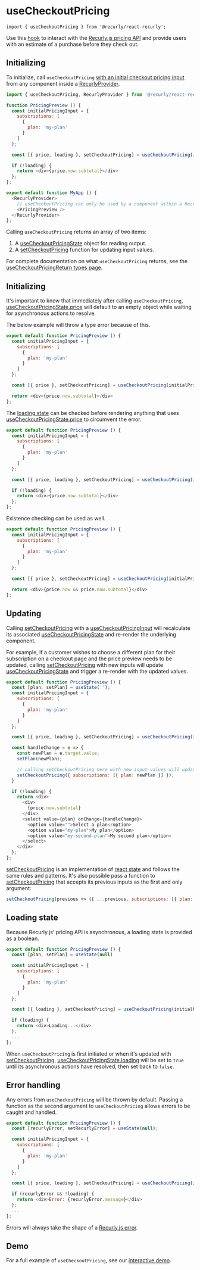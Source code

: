 
<Meta title="Hooks/useCheckoutPricing" />

# useCheckoutPricing

`import { useCheckoutPricing } from '@recurly/react-recurly';`

Use this [hook][react-hooks] to interact with the [Recurly.js pricing API][rjs-pricing] and provide users with an estimate of a purchase before they check out.

## Initializing

To initialize, call `useCheckoutPricing` [with an initial checkout pricing input][use-checkout-pricing-input] from any component inside a [RecurlyProvider][recurly-provider].

```js
import { useCheckoutPricing, RecurlyProvider } from '@recurly/react-recurly';

function PricingPreview () {
  const initialPricingInput = {
    subscriptions: [
      {
        plan: 'my-plan'
      }
    ]
  };

  const [{ price, loading }, setCheckoutPricing] = useCheckoutPricing(initialPricingInput);

  if (!loading) {
    return <div>{price.now.subtotal}</div>
  };
};

export default function MyApp () {
  <RecurlyProvider>
    // useCheckoutPricing can only be used by a component within a RecurlyProvider tree
    <PricingPreview />
  </RecurlyProvider>
};
```

Calling `useCheckoutPricing` returns an array of two items:

1. A [useCheckoutPricingState][use-checkout-pricing-state] object for reading output.
2. A [setCheckoutPricing][set-checkout-pricing] function for updating input values.

For complete documentation on what `useCheckoutPricing` returns, see the [useCheckoutPricingReturn types page][use-checkout-pricing-return].

## Initializing

It's important to know that immediately after calling `useCheckoutPricing`, [useCheckoutPricingState.price][use-checkout-pricing-state] will default to an empty object while waiting for asynchronous actions to resolve.

The below example will throw a type error because of this.
```js
export default function PricingPreview () {
  const initialPricingInput = {
    subscriptions: [
      {
        plan: 'my-plan'
      }
    ]
  };

  const [{ price }, setCheckoutPricing] = useCheckoutPricing(initialPricingInput);

  return <div>{price.now.subtotal}</div>
};
```

The [loading state](#loading-state) can be checked before rendering anything that uses [useCheckoutPricingState.price][use-checkout-pricing-state] to circumvent the error.

```js
export default function PricingPreview () {
  const initialPricingInput = {
    subscriptions: [
      {
        plan: 'my-plan'
      }
    ]
  };

  const [{ price, loading }, setCheckoutPricing] = useCheckoutPricing(initialPricingInput);

  if (!loading) {
    return <div>{price.now.subtotal}</div>
  };
};
```

Existence checking can be used as well.

```js
export default function PricingPreview () {
  const initialPricingInput = {
    subscriptions: [
      {
        plan: 'my-plan'
      }
    ]
  };

  const [{ price }, setCheckoutPricing] = useCheckoutPricing(initialPricingInput);

  return <div>{price.now && price.now.subtotal}</div>
};
```

## Updating

Calling [setCheckoutPricing][set-checkout-pricing] with a [useCheckoutPricingInput][use-checkout-pricing-input] will recalculate its associated [useCheckoutPricingState][use-checkout-pricing-state] and re-render the underlying component.

For example, if a customer wishes to choose a different plan for their subscription on a checkout page and the price preview needs to be updated, calling [setCheckoutPricing][set-checkout-pricing] with new inputs will update [useCheckoutPricingState][use-checkout-pricing-state] and trigger a re-render with the updated values.

```js
export default function PricingPreview () {
  const [plan, setPlan] = useState('');
  const initialPricingInput = {
    subscriptions: [
      {
        plan: 'my-plan'
      }
    ]
  };

  const [{ price, loading }, setCheckoutPricing] = useCheckoutPricing(initialPricingInput);

  const handleChange = e => {
    const newPlan = e.target.value;
    setPlan(newPlan);

    // calling setCheckoutPricing here with new input values will update `price` and trigger a re-render
    setCheckoutPricing({ subscriptions: [{ plan: newPlan }] });
  }

  if (!loading) {
    return <div>
      <div>
        {price.now.subtotal}
      </div>
      <select value={plan} onChange={handleChange}>
        <option value="">Select a plan</option>
        <option value="my-plan">My plan</option>
        <option value="my-second-plan">My second plan</option>
      </select>
    </div>
  };
};
```

[setCheckoutPricing][set-checkout-pricing] is an implementation of [react state][react-use-state] and follows the same rules and patterns. It's also possible pass a function to [setCheckoutPricing][set-checkout-pricing] that accepts its previous inputs as the first and only argument:

```js
setCheckoutPricing(previous => ({ ...previous, subscriptions: [{ plan: newPlan }] }));
```

## Loading state

Because Recurly.js' pricing API is asynchronous, a loading state is provided as a boolean.

```js
export default function PricingPreview () {
  const [plan, setPlan] = useState(null)

  const initialPricingInput = {
    subscriptions: [
      {
        plan: 'my-plan'
      }
    ]
  };

  const [{ loading }, setCheckoutPricing] = useCheckoutPricing(initialPricingInput);

  if (loading) {
    return <div>Loading...</div>
  };
  ...
};
```

When `useCheckoutPricing` is first initiated or when it's updated with [setCheckoutPricing][set-checkout-pricing], [useCheckoutPricingState.loading][use-checkout-pricing-state] will be set to `true` until its asynchronous actions have resolved, then set back to `false`.
## Error handling

Any errors from `useCheckoutPricing` will be thrown by default. Passing a function as the second argument to `useCheckoutPricing` allows errors to be caught and handled.

```js
export default function PricingPreview () {
  const [recurlyError, setRecurlyError] = useState(null);

  const initialPricingInput = {
    subscriptions: [
      {
        plan: 'my-plan'
      }
    ]
  };

  const [{ price, loading }, setCheckoutPricing] = useCheckoutPricing(initialPricingInput, setRecurlyError);

  if (recurlyError && !loading) {
    return <div>Error: {recurlyError.message}</div>
  };
  ...
};
```

Errors will always take the shape of a [Recurly.js error][recurly-error].

## Demo

For a full example of `useCheckoutPricing`, see our [interactive demo][interactive-demo].

[react-hooks]: https://reactjs.org/docs/hooks-intro.html
[rjs-pricing]: https://developers.recurly.com/reference/recurly-js/#pricing
[react-use-state]: https://reactjs.org/docs/hooks-state.html
[recurly-error]: https://developers.recurly.com/reference/recurly-js/#errors
[recurly-provider]: /?path=/docs/components-recurlyprovider--page
[interactive-demo]: /?path=/docs/introduction-interactive-demo--page
[set-checkout-pricing]: /?path=/docs/types-usecheckoutpricingreturn--page#setcheckoutpricing
[use-checkout-pricing-state]: /?path=/docs/types-usecheckoutpricingreturn--page#usecheckoutpricingstate
[use-checkout-pricing-return]: /?path=/docs/types-usecheckoutpricingreturn--page
[use-checkout-pricing-input]: /?path=/docs/types-usecheckoutpricinginput--page
[use-checkout-pricing-updating]: /?path=/docs/types-usecheckoutpricinginput--page#updating
